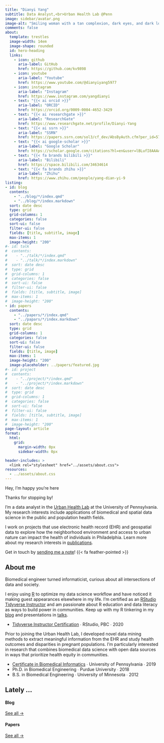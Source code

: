 ```yaml
---
title: "Dianyi Yang"
subtitle: Data Analyst,<br>Urban Health Lab @Penn
image: sidebar/avatar.png
image-alt: "Smiling woman with a tan complexion, dark eyes, and dark long wavy hair styled to one side"
comments: false
about:
  template: trestles
  image-width: 14em
  image-shape: rounded
  id: hero-heading
  links:
    - icon: github
      aria-label: GitHub
      href: https://github.com/kv9898
    - icon: youtube
      aria-label: "Youtube"
      href: https://www.youtube.com/@dianyiyang5977
    - icon: instagram
      aria-label: "Instagram"
      href: https://www.instagram.com/yangdianyi
    - text: "{{< ai orcid >}}"
      aria-label: "ORCID"
      href: https://orcid.org/0009-0004-4652-3429
    - text: "{{< ai researchgate >}}"
      aria-label: "ResearchGate"
      href: https://www.researchgate.net/profile/Dianyi-Yang
    - text: "{{< ai ssrn >}}"
      aria-label: "SSRN"
      href: https://papers.ssrn.com/sol3/cf_dev/AbsByAuth.cfm?per_id=5789803
    - text: "{{< ai google-scholar >}}"
      aria-label: "Google Scholar"
      href: https://scholar.google.com/citations?hl=en&user=lBLufI8AAAAJ
    - text: "{{< fa brands bilibili >}}"
      aria-label: "Bilibili"
      href: https://space.bilibili.com/34634614
    - text: "{{< fa brands zhihu >}}"
      aria-label: "Zhihu"
      href: https://www.zhihu.com/people/yang-dian-yi-9
listing: 
- id: blog
  contents: 
    - "../blog/*/index.qmd"
    - "../blog/*/index.markdown"
  sort: date desc
  type: grid
  grid-columns: 1
  categories: false
  sort-ui: false
  filter-ui: false
  fields: [title, subtitle, image]
  max-items: 1
  image-height: "200"
#- id: talk
#  contents: 
#    - "../talk/*/index.qmd"
#    - "../talk/*/index.markdown"
#  sort: date desc
#  type: grid
#  grid-columns: 1
#  categories: false
#  sort-ui: false
#  filter-ui: false
#  fields: [title, subtitle, image]
#  max-items: 1
#  image-height: "200"
- id: papers
  contents: 
    - "../papers/*/index.qmd"
    - "../papars/*/index.markdown"
  sort: date desc
  type: grid
  grid-columns: 1
  categories: false
  sort-ui: false
  filter-ui: false
  fields: [title, image]
  max-items: 1
  image-height: "200"
  image-placeholder: ../papers/featured.jpg
#- id: project
#  contents: 
#    - "../project/*/index.qmd"
#    - "../project/*/index.markdown"
#  sort: date desc
#  type: grid
#  grid-columns: 1
#  categories: false
#  sort-ui: false
#  filter-ui: false
#  fields: [title, subtitle, image]
#  max-items: 1
#  image-height: "200"
page-layout: article
format: 
  html: 
    grid:
      margin-width: 0px
      sidebar-width: 0px

header-includes: >
  <link rel="stylesheet" href="../assets/about.css">
resources:
  - ../assets/about.css
---
```


::: {#hero-heading}
<div class="h1">Hey, I'm happy you're here</div>

Thanks for stopping by!

I'm a data analyst in the [Urban Health Lab](https://www.urbanhealthlab.org/) at the University of Pennsylvania. My research interests include applications of biomedical and spatial data science in the public and population health fields. 

I work on projects that use electronic health record (EHR) and geospatial data to explore how the neighborhood environment and access to urban nature can impact the health of individuals in Philadelphia. Learn more about my research interests in [publications](/publication).

Get in touch by [sending me a note](/contact.qmd)! {{< fa feather-pointed >}}

:::

## About me

::: {.grid}

::: {.g-col-6 #about-me-1}

Biomedical engineer turned informaticist, curious about all intersections of data and society.

I enjoy using [R](https://www.r-project.org/about.html) to optimize my data science workflow and have noticed it making guest appearances elsewhere in my life. I'm certified as an [RStudio Tidyverse Instructor](https://education.rstudio.com/trainers/people/canelon+silvia/) and am passionate about R education and data literacy as ways to build power in communities. Keep up with my R tinkering in my [blog](/blog) and presentations in [talks](/talk).

<ul class="fa-ul">
   <li><span class="fa-li"><i class="fa-solid fa-certificate"></i></span><a href="https://education.rstudio.com/trainers/people/canelon+silvia/">Tidyverse Instructor Certification</a> ∙ RStudio, PBC ∙ 2020</li>
</ul>

:::

::: {.g-col-6 #about-me-2}

Prior to joining the Urban Health Lab, I developed novel data mining methods to extract meaningful information from the EHR and study health outcomes and disparities in pregnant populations. I'm particularly interested in research that combines biomedical data science with open data sources in ways that prioritize health equity in communities.

<ul class="fa-ul">
   <li><span class="fa-li"><i class="fa-solid fa-certificate"></i></span><a href="https://www.med.upenn.edu/mbmi/certificate.html">Certificate in Biomedical Informatics</a> ∙ University of Pennsylvania ∙ 2019</li>
   <li><span class="fa-li"><i class="fa-solid fa-graduation-cap"></i></span>Ph.D. in Biomedical Engineering ∙ Purdue University ∙ 2018</li>
   <li><span class="fa-li"><i class="fa-solid fa-graduation-cap"></i></span>B.S. in Biomedical Engineering ∙ University of Minnesota ∙ 2012</li>
</ul>

:::

:::
<!-- end grid -->

## Lately ...

:::: {.grid}

::: {.g-col-3}
#### Blog
::: {#blog}
:::
[See all &rarr;](../blog){.about-links .subtitle}
:::

::: {.g-col-3}
#### Papers
::: {#papers}
:::
[See all &rarr;](../papers){.about-links .subtitle}
:::

::::

